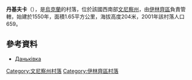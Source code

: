 {{coord|49|6|15|N|29|18|59|E|scale:30000|display=title}}

'''丹基夫卡'''（{{lang-uk|Даньківка}}），是[[烏克蘭|烏克蘭]]的村落，位於該國西南部[[文尼察州|文尼察州]]，由[[伊林齊區|伊林齊區]]負責管轄，始建於1550年，面積1.65平方公里，海拔高度204米，2001年該村落人口659。

==參考資料==
*[http://w1.c1.rada.gov.ua/pls/z7502/A005?rdat1=28.10.2012&rf7571=1808 Даньківка]{{dead link|date=2017年11月 |bot=InternetArchiveBot |fix-attempted=yes }}

[[Category:文尼察州村落|Category:文尼察州村落]]
[[Category:伊林齊區村落|Category:伊林齊區村落]]


{{Vinnytsia-geo-stub}}